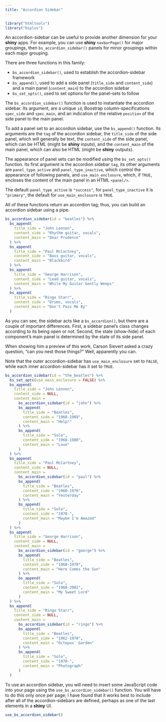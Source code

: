 ```yaml
---
title: "Accordion Sidebar"
---
```


```r
library("htmltools")
library("bsplus")
```

An accordion-sidebar can be useful to provide another dimension for your **shiny** apps. For example, you can use **shiny** `navbarPage()` for major groupings, then `bs_accordion_sidebar()` panels for minor groupings within each major grouping.

There are three functions in this family:

- `bs_accordion_sidebar()`, used to establish the accordion-sidebar framework
- `bs_append()`, used to add a side panel (`title_side` and `content_side`) and a main panel (`content_main`) to the accordion sidebar 
- `bs_set_opts()`, used to set options for the panel-sets to follow

The `bs_accordion_sidebar()` function is used to instantiate the accordion sidebar. Its argument, are a unique `id`, Boostrap column-specifications `spec_side` and `spec_main`, and an indication of the relative `position` of the side panel to the main panel.

To add a panel set to an accordion sidebar, use the `bs_append()` function. Its arguments are the `tag` of the accordion sidebar, the `title_side` of the side panel, which will generally be text, the `content_side` of the side panel, which can be HTML (might be **shiny** inputs), and the `content_main` of the main panel, which can also be HTML (might be **shiny** outputs).

The appearance of panel sets can be modified using the `bs_set_opts()` function. Its first argument is the accordion sidebar `tag`, its other arguments are `panel_type_active` and `panel_type_inactive`, which control the appearance of following panels, and `use_main_enclosure`, which, if `TRUE`, encloses the content of the main panel in an HTML `<panel/>`. 

The default `panel_type_active` is `"success"`, for `panel_type_inactive` it is `"primary"`, the default for `use_main_enclosure` is `TRUE`.

All of these functions return an accordion tag; thus, you can build an accordion sidebar using a pipe.

```r
bs_accordion_sidebar(id = "beatles") %>%
  bs_append(
    title_side = "John Lennon", 
    content_side = "Rhythm guitar, vocals",
    content_main = "Dear Prudence"
  ) %>%
  bs_append(
    title_side = "Paul McCartney", 
    content_side = "Bass guitar, vocals",
    content_main = "Blackbird"
  ) %>%
  bs_append(
    title_side = "George Harrison", 
    content_side = "Lead guitar, vocals",
    content_main = "While My Guitar Gently Weeps"
  ) %>%
  bs_append(
    title_side = "Ringo Starr", 
    content_side = "Drums, vocals",
    content_main = "Don't Pass Me By"
  ) 
```

As you can see, the sidebar acts like a `bs_accordion()`, but there are a couple of important differences. First, a sidebar panel's class changes according to its being open or not. Second, the state (show-hide) of each component's main panel is determined by the state of its side panel.

When showing him a preview of this work, Carson Sievert asked a crazy question, "can you nest those things?" Well, apparently you can. 

Note that the outer accordion-sidebar has `use_main_enclosure` set to `FALSE`, while each inner accordion-sidebar has it set to `TRUE`.

```r
bs_accordion_sidebar(id = "the_beatles") %>%
  bs_set_opts(use_main_enclosure = FALSE) %>%
  bs_append(
    title_side = "John Lennon", 
    content_side = NULL,
    content_main = 
      bs_accordion_sidebar(id = "john") %>%
      bs_append(
        title_side = "Beatles",
        content_side = "1960-1969",
        content_main = "Help!"
      ) %>%
      bs_append(
        title_side = "Solo",
        content_side = "1968-1980",
        content_main = "Love"
      )
  ) %>%
  bs_append(
    title_side = "Paul McCartney", 
    content_side = NULL,
    content_main =
      bs_accordion_sidebar(id = "paul") %>%
      bs_append(
        title_side = "Beatles",
        content_side = "1960-1970",
        content_main = "Yesterday"
      ) %>%
      bs_append(
        title_side = "Solo",
        content_side = "1970-",
        content_main = "Maybe I'm Amazed"
      )
  ) %>%
  bs_append(
    title_side = "George Harrison", 
    content_side = NULL,
    content_main = 
      bs_accordion_sidebar(id = "george") %>%
      bs_append(
        title_side = "Beatles",
        content_side = "1960-1970",
        content_main = "Here Comes the Sun"
      ) %>%
      bs_append(
        title_side = "Solo",
        content_side = "1968-2001",
        content_main = "My Sweet Lord"
      )
  ) %>%
  bs_append(
    title_side = "Ringo Starr", 
    content_side = NULL,
    content_main = 
      bs_accordion_sidebar(id = "ringo") %>%
      bs_append(
        title_side = "Beatles",
        content_side = "1962-1970",
        content_main = "Octopus' Garden"
      ) %>%
      bs_append(
        title_side = "Solo",
        content_side = "1970-",
        content_main = "Photograph"
      )
  ) 
```

To use an accordion sidebar, you will need to insert some JavaScript code into your page using the `use_bs_accordion_sidebar()` function. You will have to do this only once per page; I have found that it works best to include after all of the accordion-sidebars are defined, perhaps as one of the last elements in a **shiny** UI.

```r
use_bs_accordion_sidebar()
```

